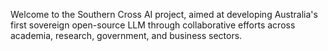Welcome to the Southern Cross AI project, aimed at developing Australia's first sovereign open-source LLM through collaborative efforts across academia, research, government, and business sectors.
